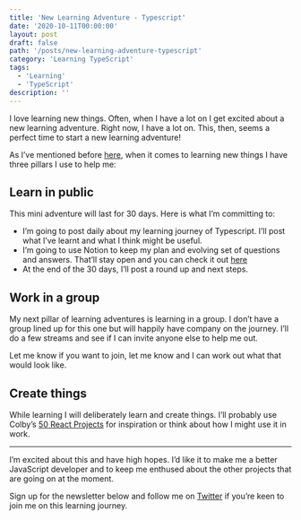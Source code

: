 ```yaml
---
title: 'New Learning Adventure - Typescript'
date: '2020-10-11T00:00:00'
layout: post
draft: false
path: '/posts/new-learning-adventure-typescript'
category: 'Learning TypeScript'
tags:
  - 'Learning'
  - 'TypeScript'
description: ''
---
```


I love learning new things. Often, when I have a lot on I get excited about a new learning adventure. Right now, I have a lot on. This, then, seems a perfect time to start a new learning adventure!

As I’ve mentioned before [here](https://www.kevincunningham.co.uk/posts/pillars-of-learning/), when it comes to learning new things I have three pillars I use to help me:

## Learn in public

This mini adventure will last for 30 days. Here is what I’m committing to:

- I’m going to post daily about my learning journey of Typescript. I’ll post what I’ve learnt and what I think might be useful.
- I’m going to use Notion to keep my plan and evolving set of questions and answers. That’ll stay open and you can check it out [here](https://www.notion.so/Typescript-33bbd192704243029147f8fbdf1ad269)
- At the end of the 30 days, I’ll post a round up and next steps.

## Work in a group

My next pillar of learning adventures is learning in a group. I don’t have a group lined up for this one but will happily have company on the journey. I’ll do a few streams and see if I can invite anyone else to help me out.

Let me know if you want to join, let me know and I can work out what that would look like.

## Create things

While learning I will deliberately learn and create things. I’ll probably use Colby’s [50 React Projects](https://50reactprojects.com) for inspiration or think about how I might use it in work.

---

I’m excited about this and have high hopes. I’d like it to make me a better JavaScript developer and to keep me enthused about the other projects that are going on at the moment.

Sign up for the newsletter below and follow me on [Twitter](https://twitter.com/dolearning) if you’re keen to join me on this learning journey.
